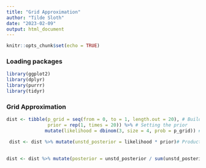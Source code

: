 ```yaml
---
title: "Grid Approximation"
author: "Tilde Sloth"
date: "2023-02-09"
output: html_document
---
```


```r
knitr::opts_chunk$set(echo = TRUE)
```

### Loading packages
```r
library(ggplot2)
library(dplyr)
library(purrr)
library(tidyr)
```

### Grid Approximation
```r
dist <- tibble(p_grid = seq(from = 0, to = 1, length.out = 20), # Building the grid 
               prior = rep(1, times = 20)) %>% # Setting the prior
              mutate(likelihood = dbinom(3, size = 4, prob = p_grid)) # Applying the likelihood functions to a cell in the grid

 dist <- dist %>% mutate(unstd_posterior = likelihood * prior)# Product of likelihood
   
   
dist <- dist %>% mutate(posterior = unstd_posterior / sum(unstd_posterior)) # Standardize posterior       
  
```


